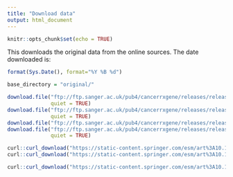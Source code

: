 ```yaml
---
title: "Download data"
output: html_document
---
```


```r
knitr::opts_chunk$set(echo = TRUE)
```

This downloads the original data from the online sources.  The date downloaded is:
```r
format(Sys.Date(), format="%Y %B %d")
```

```r
base_directory = "original/"

download.file("ftp://ftp.sanger.ac.uk/pub4/cancerrxgene/releases/release-8.2/GDSC1_public_raw_data_25Feb20.csv", paste0(base_directory, "gdsc1_orig.csv"), method = "wget",
              quiet = TRUE)
download.file("ftp://ftp.sanger.ac.uk/pub4/cancerrxgene/releases/release-8.2/GDSC2_public_raw_data_25Feb20.csv", paste0(base_directory, "gdsc2_orig.csv"), method = "wget",
              quiet = TRUE)
download.file("ftp://ftp.sanger.ac.uk/pub4/cancerrxgene/releases/release-8.2/Cell_Lines_Details.xlsx", paste0(base_directory, "CL_gdsc.xlsx"), method = "wget", quiet = TRUE)
download.file("ftp://ftp.sanger.ac.uk/pub4/cancerrxgene/releases/release-8.2/screened_compunds_rel_8.2.csv", paste0(base_directory, "drug_gdsc.csv"), method = "wget",
              quiet = TRUE)

curl::curl_download("https://static-content.springer.com/esm/art%3A10.1038%2Fs41586-018-0722-x/MediaObjects/41586_2018_722_MOESM1_ESM.txt", paste0(base_directory, "ccle_orig.tsv"))
curl::curl_download("https://static-content.springer.com/esm/art%3A10.1038%2Fnature11735/MediaObjects/41586_2012_BFnature11735_MOESM103_ESM.xls", paste0(base_directory, "annotate_ccle.xls"))

curl::curl_download("https://static-content.springer.com/esm/art%3A10.1038%2Fnature15736/MediaObjects/41586_2015_BFnature15736_MOESM23_ESM.xlsx", paste0(base_directory, "GDSC_to_CCLE.xlsx"))
```
